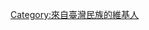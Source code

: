 {{Userbox
  |border-c = #00A002
  |border-s = 1
  |id-c=#8EC6AB
  |id-s=8
  |id-fc    = black
  |info-c=#008000
  |info-fc=#FFFFFF
  |info-s=10
  |id       = [[File:Proposed flag of Taiwan the Formosa.svg|38px]]
  |info     = 這個用戶來自'''[[台灣民族主義|臺灣民族]]'''。
}}

[[Category:來自臺灣民族的維基人]]